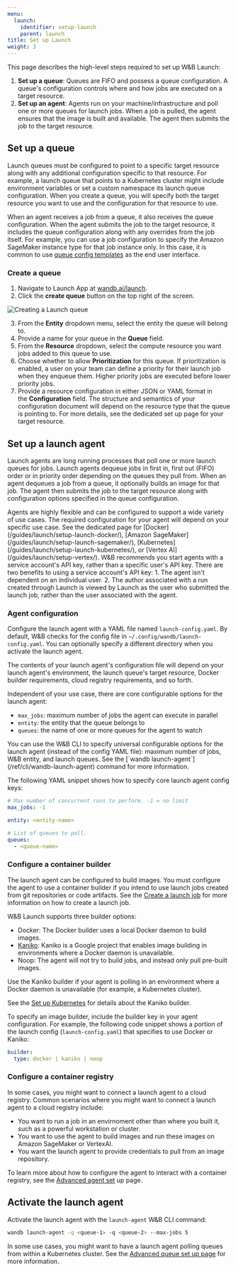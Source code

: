 ```yaml
---
menu:
  launch:
    identifier: setup-launch
    parent: launch
title: Set up Launch
weight: 3
---
```

This page describes the high-level steps required to set up W&B Launch:

1. **Set up a queue**: Queues are FIFO and possess a queue configuration. A queue's configuration controls where and how jobs are executed on a target resource.
2. **Set up an agent**: Agents run on your machine/infrastructure and poll one or more queues for launch jobs. When a job is pulled, the agent ensures that the image is built and available. The agent then submits the job to the target resource.


## Set up a queue
Launch queues must be configured to point to a specific target resource along with any additional configuration specific to that resource. For example, a launch queue that points to a Kubernetes cluster might include environment variables or set a custom namespace its launch queue configuration. When you create a queue, you will specify both the target resource you want to use and the configuration for that resource to use.

When an agent receives a job from a queue, it also receives the queue configuration. When the agent submits the job to the target resource, it includes the queue configuration along with any overrides from the job itself. For example, you can use a job configuration to specify the Amazon SageMaker instance type for that job instance only. In this case, it is common to use [queue config templates](/guides/launch/setup-queue-advanced/#configure-queue-template) as the end user interface. 

### Create a queue
1. Navigate to Launch App at [wandb.ai/launch](https://wandb.ai/launch). 
2. Click the **create queue** button on the top right of the screen. 

<Frame>
    <img src="/images/launch/create-queue.gif" alt="Creating a Launch queue"  />
</Frame>

3. From the **Entity** dropdown menu, select the entity the queue will belong to. 
4. Provide a name for your queue in the **Queue** field. 
5. From the **Resource** dropdown, select the compute resource you want jobs added to this queue to use.
6. Choose whether to allow **Prioritization** for this queue. If prioritization is enabled, a user on your team can define a priority for their launch job when they enqueue them. Higher priority jobs are executed before lower priority jobs.
7. Provide a resource configuration in either JSON or YAML format in the **Configuration** field. The structure and semantics of your configuration document will depend on the resource type that the queue is pointing to. For more details, see the dedicated set up page for your target resource.

## Set up a launch agent
Launch agents are long running processes that poll one or more launch queues for jobs. Launch agents dequeue jobs in first in, first out (FIFO) order or in priority order depending on the queues they pull from. When an agent dequeues a job from a queue, it optionally builds an image for that job. The agent then submits the job to the target resource along with configuration options specified in the queue configuration.

<Note>
Agents are highly flexible and can be configured to support a wide variety of use cases. The required configuration for your agent will depend on your specific use case. See the dedicated page for [Docker](/guides/launch/setup-launch-docker/), [Amazon SageMaker](/guides/launch/setup-launch-sagemaker/), [Kubernetes](/guides/launch/setup-launch-kubernetes/), or [Vertex AI](/guides/launch/setup-vertex/).
</Note>

<Note>
W&B recommends you start agents with a service account's API key, rather than a specific user's API key. There are two benefits to using a service account's API key:
1. The agent isn't dependent on an individual user.
2. The author associated with a run created through Launch is viewed by Launch as the user who submitted the launch job, rather than the user associated with the agent.
</Note>

### Agent configuration
Configure the launch agent with a YAML file named `launch-config.yaml`. By default, W&B checks for the config file in `~/.config/wandb/launch-config.yaml`. You can optionally specify a different directory when you activate the launch agent.

The contents of your launch agent's configuration file will depend on your launch agent's environment, the launch queue's target resource, Docker builder requirements, cloud registry requirements, and so forth. 

Independent of your use case, there are core configurable options for the launch agent:
* `max_jobs`: maximum number of jobs the agent can execute in parallel 
* `entity`: the entity that the queue belongs to
* `queues`: the name of one or more queues for the agent to watch

<Note>
You can use the W&B CLI to specify universal configurable options for the launch agent (instead of the config YAML file): maximum number of jobs, W&B entity, and launch queues. See the [`wandb launch-agent`](/ref/cli/wandb-launch-agent) command for more information.
</Note>


The following YAML snippet shows how to specify core launch agent config keys:

```yaml title="launch-config.yaml"
# Max number of concurrent runs to perform. -1 = no limit
max_jobs: -1

entity: <entity-name>

# List of queues to poll.
queues:
  - <queue-name>
```

### Configure a container builder
The launch agent can be configured to build images. You must configure the agent to use a container builder if you intend to use launch jobs created from git repositories or code artifacts. See the [Create a launch job](/guides/launch/create-launch-job/) for more information on how to create a launch job. 

W&B Launch supports three builder options:

* Docker: The Docker builder uses a local Docker daemon to build images.
* [Kaniko](https://github.com/GoogleContainerTools/kaniko):  Kaniko is a Google project that enables image building in environments where a Docker daemon is unavailable. 
* Noop: The agent will not try to build jobs, and instead only pull pre-built images.

<Note>
Use the Kaniko builder if your agent is polling in an environment where a Docker daemon is unavailable (for example, a Kubernetes cluster).

See the [Set up Kubernetes](/guides/launch/setup-launch-kubernetes/) for details about the Kaniko builder.
</Note>

To specify an image builder, include the builder key in your agent configuration. For example, the following code snippet shows a portion of the launch config (`launch-config.yaml`) that specifies to use Docker or Kaniko:

```yaml title="launch-config.yaml"
builder:
  type: docker | kaniko | noop
```

### Configure a container registry
In some cases, you might want to connect a launch agent to a cloud registry. Common scenarios where you might want to connect a launch agent to a cloud registry include:

* You want to run a job in an envirnoment other than where you built it, such as a powerful workstation or cluster.
* You want to use the agent to build images and run these images on Amazon SageMaker or VertexAI.
* You want the launch agent to provide credentials to pull from an image repository.

To learn more about how to configure the agent to interact with a container registry, see the [Advanced agent set](/guides/launch/setup-agent-advanced/) up page.

## Activate the launch agent
Activate the launch agent with the `launch-agent` W&B CLI command:

```bash
wandb launch-agent -q <queue-1> -q <queue-2> --max-jobs 5
```

In some use cases, you might want to have a launch agent polling queues from within a Kubernetes cluster. See the [Advanced queue set up page](/guides/launch/setup-queue-advanced/) for more information.